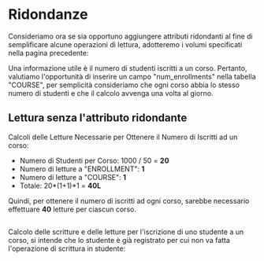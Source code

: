 # Ridondanze

Consideriamo ora se sia opportuno aggiungere attributi ridondanti al fine di semplificare alcune operazioni di lettura, adotteremo i volumi specificati nella pagina precedente:

Una informazione utile è il numero di studenti iscritti a un corso. Pertanto, valutiamo l'opportunità di inserire un campo "num_enrollments" nella tabella "COURSE", per semplicità consideriamo che ogni corso abbia lo stesso numero di studenti e che il calcolo avvenga una volta al giorno.

## Lettura senza l'attributo ridondante

Calcoli delle Letture Necessarie per Ottenere il Numero di Iscritti ad un corso:

- Numero di Studenti per Corso: 1000 / 50 = **20**
- Numero di letture a "ENROLLMENT": **1**
- Numero di letture a "COURSE": **1**
- Totale: 20\*(1+1)\*1 = **40L**

Quindi, per ottenere il numero di iscritti ad ogni corso, sarebbe necessario effettuare **40** letture per ciascun corso.

##

Calcolo delle scritture e delle letture per l'iscrizione di uno studente a un corso, si intende che lo studente è già registrato per cui non va fatta l'operazione di scrittura in studente:
